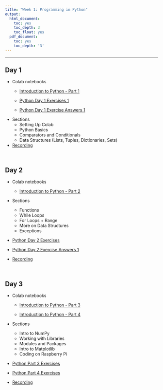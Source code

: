 ```yaml
---
title: "Week 1: Programming in Python"
output:
  html_document:
    toc: yes
    toc_depth: 3
    toc_float: yes
  pdf_document:
    toc: yes
    toc_depth: '3'
---
```


---

## Day 1 


* Colab notebooks
  * [Introduction to Python - Part 1](https://drive.google.com/file/d/1AKTscsVwVOLpcC_b5l5vVuMcMb9954u6/view?usp=sharing)

  * [Python Day 1 Exercises 1](https://drive.google.com/file/d/1m-Kda2i3dXnQ-lnR-ee6k5KIfyF9ovpy/view?usp=sharing)

  * [Python Day 1 Exercise Answers 1](https://drive.google.com/file/d/1dEnmOOQ8vZQnoiI-KE6ocLpbplXDJaOQ/view?usp=sharing)

* Sections
  * Setting Up Colab
  * Python Basics
  * Comparators and Conditionals
  * Data Structures (Lists, Tuples, Dictionaries, Sets)

* [Recording](https://harvard.zoom.us/rec/share/B2mXUYMJEwtgnzUyS1DSe6sreVt4MTNumK4S5JS38z1NsRC6jqi0gfFfhVzWfh16.E2lUcQofqsVqVByu)

  


<br>

## Day 2  

* Colab notebooks
  * [Introduction to Python - Part 2
  ](https://drive.google.com/file/d/1UD64ZDV24doGhqc-b34ZVeVzQ8H6ts1p/view?usp=sharing)
* Sections
   * Functions
   * While Loops 
   * For Loops + Range
   * More on Data Structures
   * Exceptions 

* [Python Day 2 Exercises](https://drive.google.com/file/d/1JX_pR0U4UFzj7NBJ46uY-jGLLIeN7XhX/view?usp=sharing)

* [Python Day 2 Exercise Answers 1](https://drive.google.com/file/d/1MyUBO4xX5IdpfosvpUluCUkghNk76bJm/view?usp=sharing)


* [Recording](https://harvard.zoom.us/rec/share/I826K0UeKhlnhxFq2l2Zw71By2iMbjaaTTroX1nThcHsBNixIKpFgf2XeRO1b4Sc.9McSpi5BCJ_4XYxF)

<br>

## Day 3

* Colab notebooks
  * [Introduction to Python - Part 3](https://drive.google.com/file/d/1cjuxTBy1vaUY2JhpYhtrRkDazAbGyI_T/view?usp=sharing)
  
  * [Introduction to Python - Part 4](https://drive.google.com/file/d/1JopwcFgFuXbtQWVtfIU3tHXte-YcG3Za/view?usp=sharing)
* Sections
  * Intro to NumPy
  * Working with Libraries
  * Modules and Packages
  * Intro to Matplotlib
  * Coding on Raspberry Pi

* [Python Part 3 Exercises](https://drive.google.com/file/d/1Un6ipxdoE-msIwOOVEImqMyYOYtvTTtX/view?usp=sharing)

* [Python Part 4 Exercises](https://drive.google.com/file/d/1EHxaRtYvJ-k9nJCtJawv1U9KS_b8taQc/view?usp=sharing)


* [Recording](https://harvard.zoom.us/rec/share/Jki81XteSfwftZwc_djPEYvF4hmM1gyjdGnLAxWquemyYBTRgfUNvKrsiyE3gYQ.NYB4K3IRmo01Yp4h)



<br>





